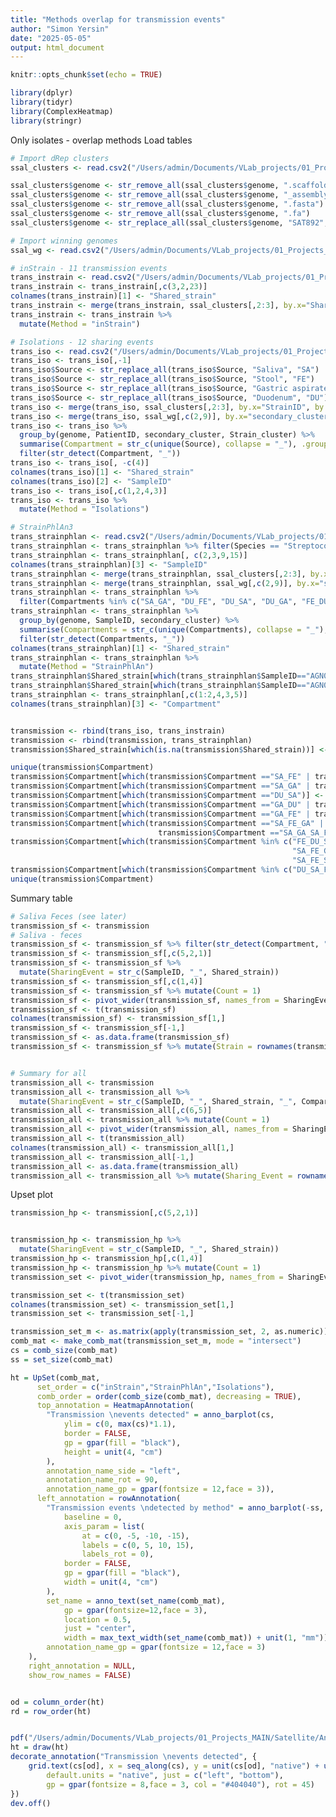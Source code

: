 ```yaml
---
title: "Methods overlap for transmission events"
author: "Simon Yersin"
date: "2025-05-05"
output: html_document
---
```


```r
knitr::opts_chunk$set(echo = TRUE)
```

```r
library(dplyr)
library(tidyr)
library(ComplexHeatmap)
library(stringr)
```


Only isolates - overlap methods
Load tables
```r
# Import dRep clusters
ssal_clusters <- read.csv2("/Users/admin/Documents/VLab_projects/01_Projects_MAIN/Satellite/Analysis/Assembly_based_output/inStrain/With_isolates/dRep_salivarius_clusters_MAGsISO.csv", sep = ",")

ssal_clusters$genome <- str_remove_all(ssal_clusters$genome, ".scaffolds.min1000")
ssal_clusters$genome <- str_remove_all(ssal_clusters$genome, "_assembly")
ssal_clusters$genome <- str_remove_all(ssal_clusters$genome, ".fasta")
ssal_clusters$genome <- str_remove_all(ssal_clusters$genome, ".fa")
ssal_clusters$genome <- str_replace_all(ssal_clusters$genome, "SAT892", "SAT692")

# Import winning genomes
ssal_wg <- read.csv2("/Users/admin/Documents/VLab_projects/01_Projects_MAIN/Satellite/Analysis/Assembly_based_output/inStrain/With_isolates/dRep_salivarius_WinningGenomes_MAGsISO.csv", sep = ",")

# inStrain - 11 transmission events
trans_instrain <- read.csv2("/Users/admin/Documents/VLab_projects/01_Projects_MAIN/Satellite/Analysis/Assembly_based_output/inStrain/inStrain_salivarius_StrainSharing.csv", sep = ",")
trans_instrain <- trans_instrain[,c(3,2,23)]
colnames(trans_instrain)[1] <- "Shared_strain"
trans_instrain <- merge(trans_instrain, ssal_clusters[,2:3], by.x="Shared_strain", by.y = "genome")
trans_instrain <- trans_instrain %>%
  mutate(Method = "inStrain")

# Isolations - 12 sharing events
trans_iso <- read.csv2("/Users/admin/Documents/VLab_projects/01_Projects_MAIN/Satellite/Analysis/Assembly_based_output/Isolates/Output_tables/Iso_salivarius_StrainSharing.csv", sep = ",")
trans_iso <- trans_iso[,-1]
trans_iso$Source <- str_replace_all(trans_iso$Source, "Saliva", "SA")
trans_iso$Source <- str_replace_all(trans_iso$Source, "Stool", "FE")
trans_iso$Source <- str_replace_all(trans_iso$Source, "Gastric aspirate", "GA")
trans_iso$Source <- str_replace_all(trans_iso$Source, "Duodenum", "DU")
trans_iso <- merge(trans_iso, ssal_clusters[,2:3], by.x="StrainID", by.y = "genome")
trans_iso <- merge(trans_iso, ssal_wg[,c(2,9)], by.x="secondary_cluster", by.y = "cluster")
trans_iso <- trans_iso %>%
  group_by(genome, PatientID, secondary_cluster, Strain_cluster) %>%
  summarise(Compartment = str_c(unique(Source), collapse = "_"), .groups = "drop") %>% 
  filter(str_detect(Compartment, "_"))
trans_iso <- trans_iso[, -c(4)]
colnames(trans_iso)[1] <- "Shared_strain"
colnames(trans_iso)[2] <- "SampleID"
trans_iso <- trans_iso[,c(1,2,4,3)]
trans_iso <- trans_iso %>%
  mutate(Method = "Isolations")

# StrainPhlAn3 
trans_strainphlan <- read.csv2("/Users/admin/Documents/VLab_projects/01_Projects_MAIN/Satellite/Analysis/Read_based_output/STRAINPHLAN/With_isolates/StrainPhlAn_sharedStrains.csv", sep = ",")
trans_strainphlan <- trans_strainphlan %>% filter(Species == "Streptococcus_salivarius")
trans_strainphlan <- trans_strainphlan[, c(2,3,9,15)]
colnames(trans_strainphlan)[3] <- "SampleID"
trans_strainphlan <- merge(trans_strainphlan, ssal_clusters[,2:3], by.x="Strain1", by.y = "genome", all.x = TRUE)
trans_strainphlan <- merge(trans_strainphlan, ssal_wg[,c(2,9)], by.x="secondary_cluster", by.y = "cluster", all.x = TRUE)
trans_strainphlan <- trans_strainphlan %>%
  filter(Compartments %in% c("SA_GA", "DU_FE", "DU_SA", "DU_GA", "FE_DU", "FE_GA", "FE_SA", "SA_FE", "SA_DU", "GA_SA", "GA_FE", "GA_DU")) # Remove same compartment
trans_strainphlan <- trans_strainphlan %>%
  group_by(genome, SampleID, secondary_cluster) %>%
  summarise(Compartments = str_c(unique(Compartments), collapse = "_"), .groups = "drop") %>% 
  filter(str_detect(Compartments, "_"))
colnames(trans_strainphlan)[1] <- "Shared_strain"
trans_strainphlan <- trans_strainphlan %>%
  mutate(Method = "StrainPhlAn")
trans_strainphlan$Shared_strain[which(trans_strainphlan$SampleID=="AGN010" & is.na(trans_strainphlan$Shared_strain))] <- "AGN010MG"
trans_strainphlan$Shared_strain[which(trans_strainphlan$SampleID=="AGN013")] <- "AGN013MG"
trans_strainphlan <- trans_strainphlan[,c(1:2,4,3,5)]
colnames(trans_strainphlan)[3] <- "Compartment"


transmission <- rbind(trans_iso, trans_instrain)
transmission <- rbind(transmission, trans_strainphlan)
transmission$Shared_strain[which(is.na(transmission$Shared_strain))] <- paste0(transmission$SampleID[which(is.na(transmission$Shared_strain))])

unique(transmission$Compartment)
transmission$Compartment[which(transmission$Compartment =="SA_FE" | transmission$Compartment =="FE_SA")] <- "Saliva-Stool"
transmission$Compartment[which(transmission$Compartment =="SA_GA" | transmission$Compartment =="GA_SA")] <- "Saliva-Gastric"
transmission$Compartment[which(transmission$Compartment =="DU_SA")] <- "Saliva-Duodenum"
transmission$Compartment[which(transmission$Compartment =="GA_DU" | transmission$Compartment =="DU_GA")] <- "Gastric-Duodenum"
transmission$Compartment[which(transmission$Compartment =="GA_FE" | transmission$Compartment =="FE_GA")] <- "Gastric-Stool"
transmission$Compartment[which(transmission$Compartment =="SA_FE_GA" | transmission$Compartment =="SA_GA_GA_FE_SA_FE" |
                                 transmission$Compartment =="SA_GA_SA_FE_GA_FE")] <- "Saliva-Gastric-Stool"
transmission$Compartment[which(transmission$Compartment %in% c("FE_DU_SA_DU_FE_SA" ,"SA_GA_SA_DU_SA_FE_DU_GA_FE_GA_FE_DU" ,
                                                               "SA_FE_GA_DU", "FE_GA_SA_DU",
                                                               "SA_FE_SA_GA_SA_DU_DU_GA_FE_GA_FE_DU"))] <- "Saliva-Gastric-Duodenum-Stool"
transmission$Compartment[which(transmission$Compartment %in% c("DU_SA_FE", "FE_SA_DU","FE_DU_FE_SA_SA_DU"))] <- "Saliva-Duodenum-Stool"
unique(transmission$Compartment)

```

Summary table
```r
# Saliva Feces (see later)
transmission_sf <- transmission
# Saliva - feces
transmission_sf <- transmission_sf %>% filter(str_detect(Compartment, "Saliva") & str_detect(Compartment, "Stool"))
transmission_sf <- transmission_sf[,c(5,2,1)]
transmission_sf <- transmission_sf %>% 
  mutate(SharingEvent = str_c(SampleID, "_", Shared_strain))
transmission_sf <- transmission_sf[,c(1,4)]
transmission_sf <- transmission_sf %>% mutate(Count = 1)
transmission_sf <- pivot_wider(transmission_sf, names_from = SharingEvent, values_from = Count, values_fill = 0)
transmission_sf <- t(transmission_sf)
colnames(transmission_sf) <- transmission_sf[1,]
transmission_sf <- transmission_sf[-1,]
transmission_sf <- as.data.frame(transmission_sf)
transmission_sf <- transmission_sf %>% mutate(Strain = rownames(transmission_sf))


# Summary for all 
transmission_all <- transmission
transmission_all <- transmission_all %>% 
  mutate(SharingEvent = str_c(SampleID, "_", Shared_strain, "_", Compartment))
transmission_all <- transmission_all[,c(6,5)]
transmission_all <- transmission_all %>% mutate(Count = 1)
transmission_all <- pivot_wider(transmission_all, names_from = SharingEvent, values_from = Count, values_fill = 0)
transmission_all <- t(transmission_all)
colnames(transmission_all) <- transmission_all[1,]
transmission_all <- transmission_all[-1,]
transmission_all <- as.data.frame(transmission_all)
transmission_all <- transmission_all %>% mutate(Sharing_Event = rownames(transmission_all))


```


Upset plot
```r
transmission_hp <- transmission[,c(5,2,1)]


transmission_hp <- transmission_hp %>% 
  mutate(SharingEvent = str_c(SampleID, "_", Shared_strain))
transmission_hp <- transmission_hp[,c(1,4)]
transmission_hp <- transmission_hp %>% mutate(Count = 1)
transmission_set <- pivot_wider(transmission_hp, names_from = SharingEvent, values_from = Count, values_fill = 0)

transmission_set <- t(transmission_set)
colnames(transmission_set) <- transmission_set[1,]
transmission_set <- transmission_set[-1,]

transmission_set_m <- as.matrix(apply(transmission_set, 2, as.numeric))
comb_mat <- make_comb_mat(transmission_set_m, mode = "intersect")
cs = comb_size(comb_mat)
ss = set_size(comb_mat)

ht = UpSet(comb_mat,
      set_order = c("inStrain","StrainPhlAn","Isolations"),  
      comb_order = order(comb_size(comb_mat), decreasing = TRUE),
      top_annotation = HeatmapAnnotation(
        "Transmission \nevents detected" = anno_barplot(cs, 
            ylim = c(0, max(cs)*1.1),
            border = FALSE, 
            gp = gpar(fill = "black"), 
            height = unit(4, "cm")
        ), 
        annotation_name_side = "left", 
        annotation_name_rot = 90,
        annotation_name_gp = gpar(fontsize = 12,face = 3)),
      left_annotation = rowAnnotation(
        "Transmission events \ndetected by method" = anno_barplot(-ss, 
            baseline = 0,
            axis_param = list(
                at = c(0, -5, -10, -15),
                labels = c(0, 5, 10, 15),
                labels_rot = 0),
            border = FALSE, 
            gp = gpar(fill = "black"), 
            width = unit(4, "cm")
        ),
        set_name = anno_text(set_name(comb_mat),
            gp = gpar(fontsize=12,face = 3),
            location = 0.5, 
            just = "center",
            width = max_text_width(set_name(comb_mat)) + unit(1, "mm")),
        annotation_name_gp = gpar(fontsize = 12,face = 3)
    ), 
    right_annotation = NULL,
    show_row_names = FALSE)


od = column_order(ht)
rd = row_order(ht)


pdf("/Users/admin/Documents/VLab_projects/01_Projects_MAIN/Satellite/Analysis/Assembly_based_output/Figures/Upsetplot.pdf", height = 4, width = 8)
ht = draw(ht)
decorate_annotation("Transmission \nevents detected", {
    grid.text(cs[od], x = seq_along(cs), y = unit(cs[od], "native") + unit(2, "pt"), 
        default.units = "native", just = c("left", "bottom"), 
        gp = gpar(fontsize = 8,face = 3, col = "#404040"), rot = 45)
})
dev.off()


```